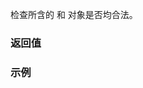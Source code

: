 {{cpp/chrono/month_weekday/title|ok}}
{{cpp/chrono/month_weekday/navbar}}
{{dcl begin}}
{{dcl|since=c++20|1=
constexpr bool ok() const noexcept;
}}
{{dcl end}}

检查所含的 {{ltt|cpp/chrono/month}} 和 {{ltt|cpp/chrono/weekday_indexed}} 对象是否均合法。

=== 返回值 ===
{{c|month().ok() &amp;&amp; weekday_indexed().ok()}}

===示例===
{{example
|code=
#include &lt;cassert&gt;
#include &lt;chrono&gt;

int main()
{
    auto mwdi{std::chrono::March/std::chrono::Friday[1]};
    assert(mwdi.ok());

    mwdi = {std::chrono::month(17)/std::chrono::Friday[1]}; 
    assert(not mwdi.ok());

    mwdi = {std::chrono::March/std::chrono::Friday[-4]}; 
    assert(not mwdi.ok());
}
}}

{{langlinks|en|es|ja|ru}}